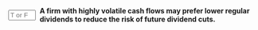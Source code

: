 ::: {.question-block}

<form onsubmit="event.preventDefault(); checkAnswerBox('module10_tf_q59','T')" style="display: flex; align-items: center; gap: 8px;">
  <input type="text" id="module10_tf_q59" name="module10_tf_q59" maxlength="1" placeholder="T or F" style="width: 55px;" data-correct-answer="T" /> 
  <label for="module10_tf_q59"><strong>A firm with highly volatile cash flows may prefer lower regular dividends to reduce the risk of future dividend cuts.</strong></label>
</form>

<div id="feedback-module10_tf_q59" class="feedback" data-status="" style="display:none;">
TRUE. True. Lower baseline payouts support dividend smoothing.
</div>

:::
